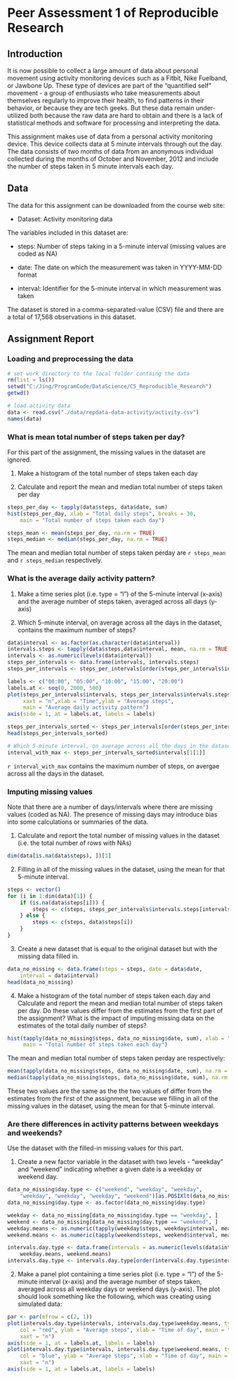 Peer Assessment 1 of Reproducible Research
========================================================

## Introduction

It is now possible to collect a large amount of data about personal movement using activity monitoring devices such as a Fitbit, Nike Fuelband, or Jawbone Up. These type of devices are part of the "quantified self" movement - a group of enthusiasts who take measurements about themselves regularly to improve their health, to find patterns in their behavior, or because they are tech geeks. But these data remain under-utilized both because the raw data are hard to obtain and there is a lack of statistical methods and software for processing and interpreting the data.

This assignment makes use of data from a personal activity monitoring device. This device collects data at 5 minute intervals through out the day. The data consists of two months of data from an anonymous individual collected during the months of October and November, 2012 and include the number of steps taken in 5 minute intervals each day.

## Data

The data for this assignment can be downloaded from the course web site:

- Dataset: Activity monitoring data

The variables included in this dataset are:

- steps: Number of steps taking in a 5-minute interval (missing values are coded as NA)

- date: The date on which the measurement was taken in YYYY-MM-DD format

- interval: Identifier for the 5-minute interval in which measurement was taken

The dataset is stored in a comma-separated-value (CSV) file and there are a total of 17,568 observations in this dataset.

## Assignment Report

### Loading and preprocessing the data
```r
# set work directory to the local folder containg the data
rm(list = ls())
setwd("C:/Jing/ProgramCode/DataScience/C5_Reproducible_Research")
getwd()

# load activity data 
data <- read.csv("./data/repdata-data-activity/activity.csv")
names(data)
```

### What is mean total number of steps taken per day?

For this part of the assignment, the missing values in the dataset are ignored.

1. Make a histogram of the total number of steps taken each day

2. Calculate and report the mean and median total number of steps taken per day

```r
steps_per_day <- tapply(data$steps, data$date, sum)
hist(steps_per_day, xlab = "Total daily steps", breaks = 30, 
    main = "Total number of steps taken each day")
```

```r
steps_mean <- mean(steps_per_day, na.rm = TRUE)
steps_median <- median(steps_per_day, na.rm = TRUE)
```

The mean and median total number of steps taken perday are `r steps_mean` and `r steps_median` respectively. 

### What is the average daily activity pattern?
1. Make a time series plot (i.e. type = "l") of the 5-minute interval (x-axis) and the average number of steps taken, averaged across all days (y-axis)

2. Which 5-minute interval, on average across all the days in the dataset, contains the maximum number of steps?

```r
data$interval <- as.factor(as.character(data$interval))
intervals.steps <- tapply(data$steps,data$interval, mean, na.rm = TRUE)
intervals <- as.numeric(levels(data$interval))
steps_per_intervals <- data.frame(intervals, intervals.steps)
steps_per_intervals <- steps_per_intervals[order(steps_per_intervals$intervals),]

labels <- c("00:00", "05:00", "10:00", "15:00", "20:00")
labels.at <- seq(0, 2000, 500)
plot(steps_per_intervals$intervals, steps_per_intervals$intervals.steps, type = "l", 
     xaxt = "n",xlab = "Time",ylab = "Average steps",
     main = "Average daily activity pattern")
axis(side = 1, at = labels.at, labels = labels)

steps_per_intervals_sorted <- steps_per_intervals[order(steps_per_intervals$intervals.steps, decreasing = TRUE),]
head(steps_per_intervals_sorted)

# Which 5-minute interval, on average across all the days in the dataset, contains the maximum number of steps?
interval_with_max <- steps_per_intervals_sorted$intervals[1[1]]
```

`r interval_with_max` contains the maximum number of steps, on avergae across all the days in the dataset.


### Imputing missing values

Note that there are a number of days/intervals where there are missing values (coded as NA). The presence of missing days may introduce bias into some calculations or summaries of the data.

1. Calculate and report the total number of missing values in the dataset (i.e. the total number of rows with NAs)

```r
dim(data[is.na(data$steps), ])[1]
```

2. Filling in all of the missing values in the dataset, using the mean for that 5-minute interval.

```r
steps <- vector()
for (i in 1:dim(data)[1]) {
    if (is.na(data$steps[i])) {
        steps <- c(steps, steps_per_intervals$intervals.steps[intervals == data$interval[i]])
    } else {
        steps <- c(steps, data$steps[i])
    }
}

```

3. Create a new dataset that is equal to the original dataset but with the missing data filled in.

```r

data_no_missing <- data.frame(steps = steps, date = data$date, 
    interval = data$interval)
head(data_no_missing)

```

4. Make a histogram of the total number of steps taken each day and Calculate and report the mean and median total number of steps taken per day. Do these values differ from the estimates from the first part of the assignment? What is the impact of imputing missing data on the estimates of the total daily number of steps?

```r
hist(tapply(data_no_missing$steps, data_no_missing$date, sum), xlab = "Total daily step", breaks = 30, 
     main = "Total number of steps taken each day")
```

The mean and median total number of steps taken perday are respectively: 

```r
mean(tapply(data_no_missing$steps, data_no_missing$date, sum), na.rm = TRUE)
median(tapply(data_no_missing$steps, data_no_missing$date, sum), na.rm = TRUE)
```

These two values are the same as the the two values of differ from the estimates from the first of the assignment, because we filling in all of the missing values in the dataset, using the mean for that 5-minute interval.

### Are there differences in activity patterns between weekdays and weekends?

Use the dataset with the filled-in missing values for this part.

1. Create a new factor variable in the dataset with two levels - "weekday" and "weekend" indicating whether a given date is a weekday or weekend day.

```r
data_no_missing$day.type <- c("weekend", "weekday", "weekday", 
    "weekday", "weekday", "weekday", "weekend")[as.POSIXlt(data_no_missing$date)$wday +1]
data_no_missing$day.type <- as.factor(data_no_missing$day.type)

weekday <- data_no_missing[data_no_missing$day.type == "weekday", ]
weekend <- data_no_missing[data_no_missing$day.type == "weekend", ]
weekday.means <- as.numeric(tapply(weekday$steps, weekday$interval, mean))
weekend.means <- as.numeric(tapply(weekend$steps, weekend$interval, mean))

intervals.day.type <- data.frame(intervals = as.numeric(levels(data$interval)), 
    weekday.means, weekend.means)
intervals.day.type <- intervals.day.type[order(intervals.day.type$intervals), ]
```
2. Make a panel plot containing a time series plot (i.e. type = "l") of the 5-minute interval (x-axis) and the average number of steps taken, averaged across all weekday days or weekend days (y-axis). The plot should look something like the following, which was creating using simulated data:
```r
par <- par(mfrow = c(2, 1))
plot(intervals.day.type$intervals, intervals.day.type$weekday.means, type = "l", 
    col = "red", ylab = "Average steps", xlab = "Time of day", main = "Average steps 5-minute interval at weekday", 
    xaxt = "n")
axis(side = 1, at = labels.at, labels = labels)
plot(intervals.day.type$intervals, intervals.day.type$weekend.means, type = "l", 
    col = "blue", ylab = "Average steps", xlab = "Time of day", main = "Average steps 5-minute interval at weekend", 
    xaxt = "n")
axis(side = 1, at = labels.at, labels = labels)

```
